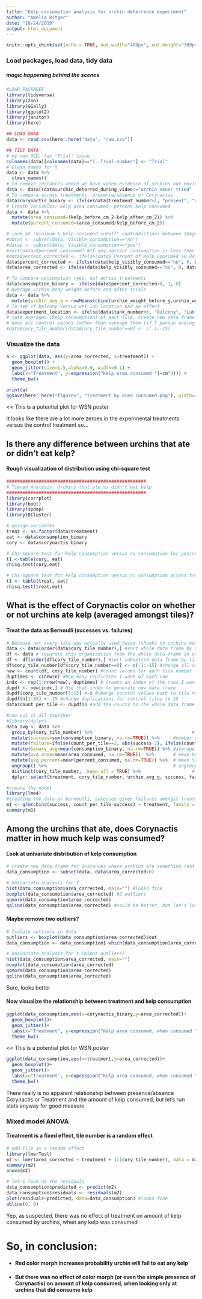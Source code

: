 ```yaml
---
title: "Kelp consumption analysis for urchin deterrence experiment"
author: "Amelia Ritger"
date: "10/24/2019"
output: html_document
---
```


```r
knitr::opts_chunk$set(echo = TRUE, out.width="400px", out.height="300px")
```

### Load packages, load data, tidy data

##### *magic happening behind the scenes*

```r
#LOAD PACKAGES
library(tidyverse)
library(zoo)
library(GGally)
library(ggplot2)
library(janitor)
library(here)

## LOAD DATA
data <- read.csv(here::here("data", "raw.csv"))

## TIDY DATA
# my own OCD, fix "Trial" issue
colnames(data)[colnames(data)=="ï..Trial.number"] <- "Trial"
# Clean names for R
data <- data %>%
  clean_names()
# To remove instances where we have video evidence of urchins not moving (and not eating kelp)
data <- data[(data$urchin_deterred_during_video!="urchin never tried" | data$kelp_visibly_consumed=="yes"),]
# To compare across treatments, presence/absence of Corynactis
data$corynactis_binary <- ifelse(data$treatment_number>1, "present", "absent")
# Create variables: kelp area consumed, percent kelp consumed
data <- data %>%
  mutate(area_consumed=(kelp_before_cm_2-kelp_after_cm_2)) %>%
  mutate(percent_consumed=(area_consumed/kelp_before_cm_2))

# look at "minimum % kelp consumed cutoff" contradictions between ImageJ and visual analysis
#datan <- subset(data, Visible_consumption=="no")
#datay <- subset(data, Visible_consumption=="yes")
#sort(datan$percent_consumed) #If any percent consumption is less than 0.04, we assume there was no consumption (aka 'remove' ImageJ analysis error)...minus the one piece of kelp that definitely had a tiny bit of urchin chewing it
#data$percent_corrected <- ifelse(data$`Percent of Kelp Consumed`>0.04, data$`Percent of Kelp Consumed`, 0)
data$percent_corrected <- ifelse(data$kelp_visibly_consumed=="no", 0, data$percent_consumed)
data$area_corrected <- ifelse(data$kelp_visibly_consumed=="no", 0, data$area_consumed)

# To compare consumption (yes, no) across treatments
data$consumption_binary <- ifelse(data$percent_corrected>0, 1, 0)
# Average urchin body weight before and after trials
data <- data %>%
  mutate(urchin_avg_g = rowMeans(cbind(urchin_weight_before_g,urchin_weight_after_g)))
# To see if balcony versus wet lab location had an effect
data$experiment_location <- ifelse(data$tank_number>6, "Balcony", "Lab")
# take averages (kelp consumption) of each tile, create new data frame from subsetted averages
# keep all control values rather than average them (if I pursue averaging repeated tiles), assign each control trial a unique number
#data$cory_tile_number[data$cory_tile_number==0] <- c(-1:-15)
```

### Visualize the data

```r
a <- ggplot(data, aes(y=area_corrected, x=treatment)) +
  geom_boxplot() +
  geom_jitter(size=1.5,alpha=0.9, width=0.1) +
  labs(x="Treatment", y=expression("Kelp area consumed "(~cm^2))) +
  theme_bw()

print(a)
ggsave(here::here("figures", "treatment by area consumed.png"), width=4, height=3)
```
<< This is a potential plot for WSN poster

It looks like there are a lot more zeroes in the experimental treatments versus the control treatment so...

## Is there any difference between urchins that ate or didn't eat kelp?

#### Rough visualization of distribution using chi-square test
```r
####################################################
# Tiered Analysis: Urchins that ate vs didn't eat kelp
####################################################
library(corrplot)
library(boot)
library(spdep)
library(DCluster)

# assign variables
treat <- as.factor(data$treatment)
eat <- data$consumption_binary
cory <- data$corynactis_binary

# Chi-square test for kelp consumption versus no consumption for yes/no Corynactis
t1 <-table(cory, eat)
chisq.test(cory,eat)

# Chi-square test for kelp consumption versus no consumption across treatments
t1 <- table(treat, eat)
chisq.test(treat,eat)
```

## What is the effect of Corynactis color on whether or not urchins ate kelp (averaged amongst tiles)?

#### Treat the data as Bernoulli (sucesses vs. failures)
```r
# Because not every tile was actually used twice (thanks to urchins not moving, etc), get the total counts each tile was used and add it as a column to data frame
data <- data[order(data$cory_tile_number),] #sort whole data frame by tile number
df <- data # separate this organization from the whole data frame in case you mess something up
df <- df[order(df$cory_tile_number),] #sort subsetted data frame by tile number
df$cory_tile_number[df$cory_tile_number==0] <- c(-1:-15) #change all controls to unique negative numbers to get count values
new <- count(df, cory_tile_number) #count values for each tile number
duptimes <- c(new$n) #how many replicates I want of each row
indx <- rep(1:nrow(new), duptimes) # Create an index of the rows I want with duplications
dupdf <- new[indx,] # Use that index to generate new data frame
dupdf$cory_tile_number[1:15] <-0 #change control values back to tile number "0"
dupdf$n[1:15] <- 15 #change duplications for control tiles to 15
data$count_per_tile <- dupdf$n #add the counts to the whole data frame

#now put it all together 
#library(dplyr)
data_avg <- data %>%
  group_by(cory_tile_number) %>%                                     # group tile numbers together
  mutate(success=sum(consumption_binary, na.rm=TRUE)) %>%     #number of successes
  mutate(failure=ifelse(count_per_tile==2, abs(success-2), ifelse(count_per_tile==1,abs(success-1), 3))) %>%  #number of failures, given number of times tile was used
  mutate(binary_avg=mean(consumption_binary, na.rm=TRUE)) %>% #average successes/total attempts
  mutate(avg_area=mean(area_consumed, na.rm=TRUE))  %>%       # mean kelp consumption of each tile group
  mutate(avg_percent=mean(percent_consumed, na.rm=TRUE)) %>%  # mean % kelp consumption of each tile group
  ungroup() %>%                                               # ungroup data REALLY IMPT when using group_by
  distinct(cory_tile_number, .keep_all = TRUE) %>%                   # remove duplicate tiles
  dplyr::select(treatment, cory_tile_number, urchin_avg_g, success, failure, binary_avg, count_per_tile, kelp_before_cm_2, kelp_after_cm_2, area_corrected) # clean up! extract only columns you want
```

```r
#create the model
library(lme4)
#treating the data as bernoulli, sucesses given failures amongst treatments and tiles
m1 <- glm(cbind(success, count_per_tile-success) ~ treatment, family = binomial , data = data_avg)
summary(m1)
```

## Among the urchins that ate, does Corynactis matter in how much kelp was consumed?

#### Look at univariate distribution of kelp consumption 
```r
# create new data frame for instances where urchins ate something (not nothing)
data_consumption <- subset(data, data$area_corrected>0)

# Univariate analysis for Y
hist(data_consumption$area_corrected, main="") #looks fine
boxplot(data_consumption$area_corrected) #2 outliers
qqnorm(data_consumption$area_corrected)
qqline(data_consumption$area_corrected) #could be better, but let's look at the model/residuals

```

#### Maybe remove two outliers?

```r
# Isolate outliers in data
outliers <- boxplot(data_consumption$area_corrected)$out
data_consumption <- data_consumption[-which(data_consumption$area_corrected %in% outliers),]

```

```r
# Univariate analysis for Y (minus outliers)
hist(data_consumption$area_corrected, main="")
boxplot(data_consumption$area_corrected)
qqnorm(data_consumption$area_corrected)
qqline(data_consumption$area_corrected)
```

Sure, looks better

#### Now visualize the relationship between treatment and kelp consumption
```r
ggplot(data_consumption,aes(x=corynactis_binary,y=area_corrected))+
  geom_boxplot()+
  geom_jitter()+
  labs(x="Treatment", y=expression("Kelp area consumed, when consumed "(~cm^2))) +
  theme_bw()
```
<< This is a potential plot for WSN poster

```r
ggplot(data_consumption,aes(x=treatment,y=area_corrected))+
  geom_boxplot()+
  geom_jitter()+
  labs(x="Treatment", y=expression("Kelp area consumed, when consumed "(~cm^2))) +
  theme_bw()
```

There really is no apparent relationship between presence/absence Corynactis or Treatment and the amount of kelp consumed, but let's run stats anyway for good measure 

### Mixed model ANOVA
#### Treatment is a fixed effect, tile number is a random effect
```r
# add tile as a random effect
library(lmerTest)
m2 <- lmer(area_corrected ~ treatment + (1|cory_tile_number), data = data_consumption)
summary(m2)
anova(m2)

# let's look at the residuals
data_consumption$predicted <- predict(m2)
data_consumption$residuals <- residuals(m2)
plot(residuals~predicted, data=data_consumption) #looks fine
abline(0, 0)
```

Yep, as suspected, there was no effect of treatment on amount of kelp consumed by urchins, when any kelp was consumed

# So, in conclusion:
- #### Red color morph increases probability urchin will fail to eat any kelp
- #### But there was no effect of color morph (or even the simple presence of Corynactis) on amount of kelp consumed, when looking only at urchins that did consume kelp
